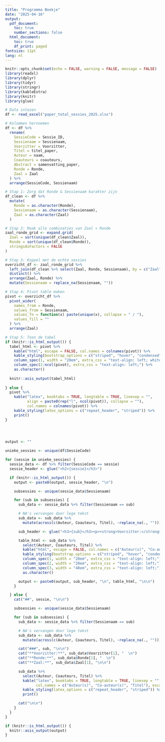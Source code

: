 ```yaml
---
title: "Programma Boekje"
date: "2025-04-16"
output:
  pdf_document:
    toc: true
    number_sections: false
  html_document:
    toc: true
    df_print: paged
fontsize: 11pt
lang: nl
---
```


```r

knitr::opts_chunk$set(echo = FALSE, warning = FALSE, message = FALSE)
library(readxl)
library(dplyr)
library(tidyr)
library(stringr)
library(kableExtra)
library(knitr)
library(glue)

# Data inlezen
df <- read_excel("paper_total_sessies_2025.xlsx")

# Kolommen hernoemen
df <- df %>%
  rename(
    SessieCode = Sessie_ID,
    Sessienaam = Sessienaam,
    Voorzitter = Voorzitter,
    Titel = titel_paper,
    Auteur = naam,
    Coauteurs = coauteurs,
    Abstract = samenvatting_paper,
    Ronde = Ronde,
    Zaal = Zaal
  ) %>%
  arrange(SessieCode, Sessienaam)

```


```r

# Stap 1: Zorg dat Ronde & Sessienaam karakter zijn
df_clean <- df %>%
  mutate(
    Ronde = as.character(Ronde),
    Sessienaam = as.character(Sessienaam),
    Zaal = as.character(Zaal)
  )

# Stap 2: Maak alle combinaties van Zaal × Ronde
zaal_ronde_grid <- expand.grid(
  Zaal = sort(unique(df_clean$Zaal)),
  Ronde = sort(unique(df_clean$Ronde)),
  stringsAsFactors = FALSE
)

# Stap 3: Koppel met de echte sessies
overzicht_df <- zaal_ronde_grid %>%
  left_join(df_clean %>% select(Zaal, Ronde, Sessienaam), by = c("Zaal", "Ronde")) %>%
  distinct() %>%
  arrange(Zaal, Ronde) %>%
  mutate(Sessienaam = replace_na(Sessienaam, ""))

# Stap 4: Pivot table maken
pivot <- overzicht_df %>%
  pivot_wider(
    names_from = Ronde,
    values_from = Sessienaam,
    values_fn = function(x) paste(unique(x), collapse = " / "),
    values_fill = ""
  ) %>%
  arrange(Zaal)

# Stap 5: Toon de tabel
if (knitr::is_html_output()) {
  tabel_html <- pivot %>%
    kable("html", escape = FALSE, col.names = colnames(pivot)) %>%
    kable_styling(bootstrap_options = c("striped", "hover", "condensed"), full_width = FALSE) %>%
    column_spec(1, width = "20em", extra_css = "text-align: left; white-space: nowrap;") %>%
    column_spec(2:ncol(pivot), extra_css = "text-align: left;") %>%
    as.character()
  
  knitr::asis_output(tabel_html)
  
} else {
  pivot %>%
    kable("latex", booktabs = TRUE, longtable = TRUE, linesep = "",
          align = paste0(rep("l", ncol(pivot)), collapse = ""),
          col.names = colnames(pivot)) %>%
    kable_styling(latex_options = c("repeat_header", "striped")) %>%
    print()
}


                       
```




```r

output <- ""

unieke_sessies <- unique(df$SessieCode)

for (sessie in unieke_sessies) {
  sessie_data <- df %>% filter(SessieCode == sessie)
  sessie_header <- glue("<h2>{sessie}</h2>")

  if (knitr::is_html_output()) {
    output <- paste0(output, sessie_header, "\n")

    subsessies <- unique(sessie_data$Sessienaam)

    for (sub in subsessies) {
      sub_data <- sessie_data %>% filter(Sessienaam == sub)

      # NA's vervangen door lege tekst
      sub_data <- sub_data %>%
        mutate(across(c(Auteur, Coauteurs, Titel), ~replace_na(., "")))

      sub_header <- glue("<h3>{sub}</h3><p><strong>Voorzitter:</strong> {sub_data$Voorzitter[1]}<br><strong>Ronde:</strong> {sub_data$Ronde[1]}<br><strong>Zaal:</strong> {sub_data$Zaal[1]}</p>")

      table_html <- sub_data %>%
        select(Auteur, Coauteurs, Titel) %>%
        kable("html", escape = FALSE, col.names = c("Auteur(s)", "Co-auteur(s)", "Titel")) %>%
        kable_styling(bootstrap_options = c("striped", "hover", "condensed"), full_width = FALSE) %>%
        column_spec(1, width = "20em", extra_css = "text-align: left;") %>%
        column_spec(2, width = "20em", extra_css = "text-align: left;") %>%
        column_spec(3, width = "40em", extra_css = "text-align: left;") %>%
        as.character()

      output <- paste0(output, sub_header, "\n", table_html, "\n\n")
    }

  } else {
    cat("##", sessie, "\n\n")

    subsessies <- unique(sessie_data$Sessienaam)

    for (sub in subsessies) {
      sub_data <- sessie_data %>% filter(Sessienaam == sub)

      # NA's vervangen door lege tekst
      sub_data <- sub_data %>%
        mutate(across(c(Auteur, Coauteurs, Titel), ~replace_na(., "")))

      cat("###", sub, "\n\n")
      cat("**Voorzitter:**", sub_data$Voorzitter[1], "  \n")
      cat("**Ronde:**", sub_data$Ronde[1], "  \n")
      cat("**Zaal:**", sub_data$Zaal[1], "\n\n")

      sub_data %>%
        select(Auteur, Coauteurs, Titel) %>%
        kable("latex", booktabs = TRUE, longtable = TRUE, linesep = "", align = "lll",
              col.names = c("Auteur(s)", "Co-auteur(s)", "Titel"), escape = FALSE) %>%
        kable_styling(latex_options = c("repeat_header", "striped")) %>%
        print()

      cat("\n\n")
    }
  }
}

if (knitr::is_html_output()) {
  knitr::asis_output(output)
}


```


